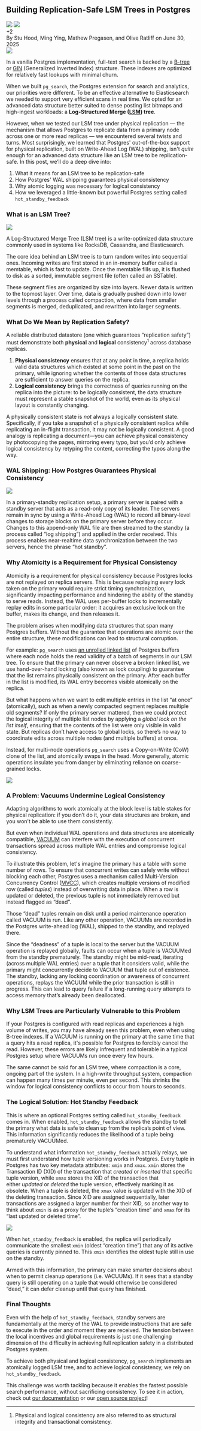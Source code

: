 
## Building Replication-Safe LSM Trees in Postgres

<div className="relative bottom-10 flex h-6">
  <Image
    src={StuHeadshot}
    className="h-7 w-7 rounded-full z-50 hidden sm:block"
  />
  <Image
    src={MingHeadshot}
    className="h-7 w-7 rounded-full z-10 relative right-2 hidden sm:block"
  />
  <div className="hidden sm:block relative top-8 h-7 w-7 rounded-full bg-indigo-600 border-2 border-indigo-300 text-white text-xs text-center p-0 right-4 font-semibold">
    <div className="relative top-1">+2</div>
  </div>
  <div className="relative top-3">
    By Stu Hood, Ming Ying, Mathew Pregasen, and Olive Ratliff on June 30, 2025
  </div>
</div>

<Image src={LsmTreeBannerImage} className="rounded-xl mt-12 sm:mt-0" />

In a vanilla Postgres implementation, full-text search is backed by a [B-tree](https://www.postgresql.org/docs/current/btree.html) or [GIN](https://www.postgresql.org/docs/current/gin.html) (Generalized Inverted Index) structure. These indexes are optimized for relatively fast lookups with minimal churn.

When we built `pg_search`, the Postgres extension for search and analytics, our priorities were different. To be an effective alternative to Elasticsearch we needed to support very efficient scans in real time. We opted for an advanced data structure better suited to dense posting list bitmaps and high-ingest workloads: a **Log-Structured Merge ([LSM](https://en.wikipedia.org/wiki/Log-structured_merge-tree)) tree**.

However, when we tested our LSM tree under physical replication — the mechanism that allows Postgres to replicate data from a primary node across one or more read replicas — we encountered several twists and turns.
Most surprisingly, we learned that Postgres' out-of-the-box support for physical replication, built on Write-Ahead Log (WAL) shipping, isn't _quite_ enough for an advanced data structure like an LSM tree to be replication-safe.
In this post, we’ll do a deep dive into:

1. What it means for an LSM tree to be replication-safe
2. How Postgres' WAL shipping guarantees physical consistency
3. Why atomic logging was necessary for logical consistency
4. How we leveraged a little-known but powerful Postgres setting called `hot_standby_feedback`

### What is an LSM Tree?

<Image src={LsmTreeArchitectureImage} className="rounded-xl" />

A Log-Structured Merge Tree (LSM tree) is a write-optimized data structure commonly used in systems like RocksDB, Cassandra, and Elasticsearch.

The core idea behind an LSM tree is to turn random writes into sequential ones. Incoming writes are first stored in an in-memory buffer called a memtable, which is fast to update. Once the memtable fills up, it is flushed to disk as a sorted, immutable segment file (often called an SSTable).

These segment files are organized by size into layers. Newer data is written to the topmost layer. Over time, data is gradually pushed down into lower levels through a process called compaction, where data from smaller segments is
merged, deduplicated, and rewritten into larger segments.

### What Do We Mean by Replication Safety?

A reliable distributed datastore (one which guarantees “replication safety”) must demonstrate both **physical** and **logical** consistency<sup>1</sup> across database replicas.

1. **Physical consistency** ensures that at any point in time, a replica holds valid data structures which existed at some point in the past on the primary, while ignoring whether the contents of those data structures are sufficient to answer queries on the replica.
2. **Logical consistency** brings the correctness of queries running on the replica into the picture: to be logically consistent, the data structure must represent a stable snapshot of the world, even as its physical layout is constantly changing.

A physically consistent state is _not_ always a logically consistent state. Specifically, if you take a snapshot of a physically consistent replica while replicating an in-flight transaction, it may not be logically consistent. A good analogy is replicating a document—you can achieve physical consistency by photocopying the pages, mirroring every typo, but you’d only achieve logical consistency by retyping the content, correcting the typos along the way.

### WAL Shipping: How Postgres Guarantees Physical Consistency

<Image src={PhysicalConsistencyImage} className="rounded-xl" />

In a primary-standby replication setup, a primary server is paired with a standby server that acts as a read-only copy of its leader. The servers remain in sync by using a Write-Ahead Log (WAL) to record all binary-level changes to storage blocks on the primary server before they occur. Changes to this append-only WAL file are then streamed to the standby (a process called “log shipping”) and applied in the order received. This process enables near-realtime data synchronization between the two servers, hence the phrase “hot standby”.

### Why Atomicity is a Requirement for Physical Consistency

Atomicity is a requirement for physical consistency because Postgres locks are not replayed on replica servers. This is because replaying every lock taken on the primary would require strict timing synchronization, significantly impacting performance and hindering the ability of the standby to serve reads. Instead, the WAL uses per-buffer locks to incrementally replay edits in some particular order: it acquires an exclusive lock on the buffer, makes its change, and then releases it.

The problem arises when modifying data structures that span many Postgres buffers. Without the guarantee that operations are atomic over the entire structure, these modifications can lead to structural corruption.

For example: `pg_search` uses [an unrolled linked list](https://github.com/paradedb/paradedb/blob/fa86f5635ea30b4c94608624591a624cefee83bd/pg_search/src/postgres/storage/linked_items.rs) of Postgres buffers where each node holds the read validity of a batch of segments in our LSM tree. To ensure that the primary can never observe a broken linked list, we use hand-over-hand locking (also known as lock coupling) to guarantee that the list remains physically consistent on the primary. After each buffer in the list is modified, its WAL entry becomes visible atomically on the replica.

But what happens when we want to edit multiple entries in the list “at once” (atomically), such as when a newly compacted segment replaces multiple old segments? If only the primary server mattered, then we could protect the logical integrity of multiple list nodes by applying a _global lock on the list itself_, ensuring that the contents of the list were only visible in valid state. But replicas don’t have access to global locks, so there’s no way to coordinate edits across multiple nodes (and multiple buffers) at once.

Instead, for multi-node operations `pg_search` uses a Copy-on-Write (CoW) clone of the list, and atomically swaps in the head. More generally, atomic operations insulate you from danger by eliminating reliance on coarse-grained locks.

<Image src={CopyOnWriteImage} className="rounded-xl" />

### A Problem: Vacuums Undermine Logical Consistency

Adapting algorithms to work atomically at the block level is table stakes for physical replication: if you don’t do it, your data structures are broken, and you won’t be able to use them consistently.

But even when individual WAL operations and data structures are atomically compatible, [VACUUM](https://www.postgresql.org/docs/current/sql-vacuum.html) can interfere with the execution of concurrent transactions spread across multiple WAL entries and compromise logical consistency.

To illustrate this problem, let's imagine the primary has a table with some number of rows. To ensure that concurrent writes can safely write without blocking each other, Postgres uses a mechanism called Multi-Version Concurrency Control ([MVCC](https://www.postgresql.org/docs/7.1/mvcc.html)), which creates multiple versions of modified row (called _tuples_) instead of overwriting data in place. When a row is updated or deleted, the previous tuple is not immediately removed but instead flagged as “dead”.

Those “dead” tuples remain on disk until a period maintenance operation called VACUUM is run. Like any other operation, VACUUMs are recorded in the Postgres write-ahead log (WAL), shipped to the standby, and replayed there.

Since the “deadness” of a tuple is local to the server but the VACUUM operation is replayed globally, faults can occur when a tuple is VACUUMed from the standby prematurely. The standby might be mid-read, iterating (across multiple WAL entries) over a tuple that it considers valid, while the primary might concurrently decide to VACUUM that tuple out of existence. The standby, lacking any locking coordination or awareness of concurrent operations, replays the VACUUM while the prior transaction is still in progress. This can lead to query failure if a long-running query attempts to access memory that’s already been deallocated.

### Why LSM Trees are Particularly Vulnerable to this Problem

If your Postgres is configured with read replicas and experiences a high volume of writes, you may have already seen this problem, even when using B-tree indexes. If a VACUUM is running on the primary at the same time that a query
hits a read replica, it's possible for Postgres to forcibly cancel the read. However, these errors are likely infrequent and tolerable in a typical Postgres setup where VACUUMs run once every few hours.

The same cannot be said for an LSM tree, where compaction is a core, ongoing part of the system. In a high-write throughput system, compaction can happen many times per minute, even per second.
This shrinks the window for logical consistency conflicts to occur from hours to seconds.

### The Logical Solution: Hot Standby Feedback

This is where an optional Postgres setting called `hot_standby_feedback` comes in. When enabled, `hot_standby_feedback` allows the standby to tell the primary what data is safe to clean up from the replica’s point of view. This information significantly reduces the likelihood of a tuple being prematurely VACUUMed.

To understand what information `hot_standby_feedback` actually relays, we must first understand how tuple versioning works in Postgres. Every tuple in Postgres has two key metadata attributes: `xmin` and `xmax`. `xmin` stores the Transaction ID (XID) of the transaction that *created* or *inserted* that specific tuple version, while `xmax` stores the XID of the transaction that either *updated* or *deleted* the tuple version, effectively marking it as obsolete. When a tuple is deleted, the `xmax` value is updated with the XID of the deleting transaction. Since XID are assigned sequentially, later transactions are assigned a larger number for their XID, so another way to think about `xmin` is as a proxy for the tuple’s “creation time” and `xmax` for its “last updated or deleted time”.

<Image src={HotStandbyFeedbackImage} className="rounded-xl" />

When `hot_standby_feedback` is enabled, the replica will periodically communicate the smallest `xmin` (oldest “creation time”) that any of its active queries is currently pinned to. This `xmin` identifies the oldest tuple still in use on the standby.

Armed with this information, the primary can make smarter decisions about when to permit cleanup operations (i.e. VACUUMs). If it sees that a standby query is still operating on a tuple that would otherwise be considered “dead,” it can defer cleanup until that query has finished.

### Final Thoughts

Even with the help of `hot_standby_feedback`, standby servers are fundamentally at the mercy of the WAL to provide instructions that are safe to execute in the order and moment they are received. The tension between the local incentives and global requirements is just one challenging dimension of the difficulty in achieving full replication safety in a distributed Postgres system.

To achieve both physical and logical consistency, `pg_search` implements an atomically logged LSM tree, and to achieve logical consistency, we rely on `hot_standby_feedback`.

This challenge was worth tackling because it enables the fastest possible search performance, without sacrificing consistency.
To see it in action, check out [our documentation](https://docs.paradedb.com/) or our [open source project](https://github.com/paradedb/paradedb)!

<hr />

<ol>
  <li className="text-sm">
    Physical and logical consistency are also referred to as structural
    integrity and transactional consistency.
  </li>
</ol>
